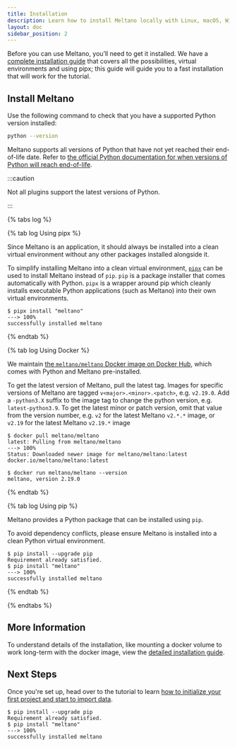 ```yaml
---
title: Installation
description: Learn how to install Meltano locally with Linux, macOS, Windows, or Docker.
layout: doc
sidebar_position: 2
---
```



Before you can use Meltano, you’ll need to get it installed. We have a [complete installation guide](/guide/installation-guide) that covers all the possibilities, virtual environments and using pipx; this guide will guide you to a fast installation that will work for the tutorial.

## Install Meltano

Use the following command to check that you have a supported Python version installed:

```bash
python --version
```

Meltano supports all versions of Python that have not yet reached their end-of-life date. Refer to [the official Python documentation for when versions of Python will reach end-of-life](https://devguide.python.org/versions/).

:::caution

Not all plugins support the latest versions of Python.

:::

{% tabs log %}

{% tab log Using pipx %}

Since Meltano is an application, it should always be installed into a clean virtual environment without any other packages installed alongside it.

To simplify installing Meltano into a clean virtual environment, [`pipx`](https://pypa.github.io/pipx/) can be used to install Meltano instead of `pip`. `pip` is a package installer that comes automatically with Python. `pipx` is a wrapper around pip which cleanly installs executable Python applications (such as Meltano) into their own virtual environments.

<Termy>

```console
$ pipx install "meltano"
---> 100%
successfully installed meltano
```

</Termy>

{% endtab %}

{% tab log Using Docker %}

We maintain [the `meltano/meltano` Docker image on Docker Hub](https://hub.docker.com/r/meltano/meltano/tags), which comes with Python and Meltano pre-installed.

To get the latest version of Meltano, pull the latest tag. Images for specific versions of Meltano are tagged `v<major>.<minor>.<patch>`, e.g. `v2.19.0`. Add a `-python3.X` suffix to the image tag to change the python version, e.g. `latest-python3.9`. To get the latest minor or patch version, omit that value from the version number, e.g. `v2` for the latest Meltano `v2.*.*` image, or `v2.19` for the latest Meltano `v2.19.*` image

<Termy>

```console
$ docker pull meltano/meltano
latest: Pulling from meltano/meltano
---> 100%
Status: Downloaded newer image for meltano/meltano:latest
docker.io/meltano/meltano:latest

$ docker run meltano/meltano --version
meltano, version 2.19.0

```

</Termy>

{% endtab %}

{% tab log Using pip %}

Meltano provides a Python package that can be installed using `pip`.

<div className="notification is-warning">
  <p>To avoid dependency conflicts, please ensure Meltano is installed into a clean Python virtual environment.</p>
</div>

<Termy>

```console
$ pip install --upgrade pip
Requirement already satisfied.
$ pip install "meltano"
---> 100%
successfully installed meltano
```

</Termy>

{% endtab %}

{% endtabs %}

## More Information

To understand details of the installation, like mounting a docker volume to work long-term with the docker image, view the [detailed installation guide](/guide/installation-guide).

## Next Steps

Once you're set up, head over to the tutorial to learn [how to initialize your first project and start to import data](/getting-started/part1).

<script src="/js/tabs.js"></script>

<Termy>

```console
$ pip install --upgrade pip
Requirement already satisfied.
$ pip install "meltano"
---> 100%
successfully installed meltano
```

</Termy>
